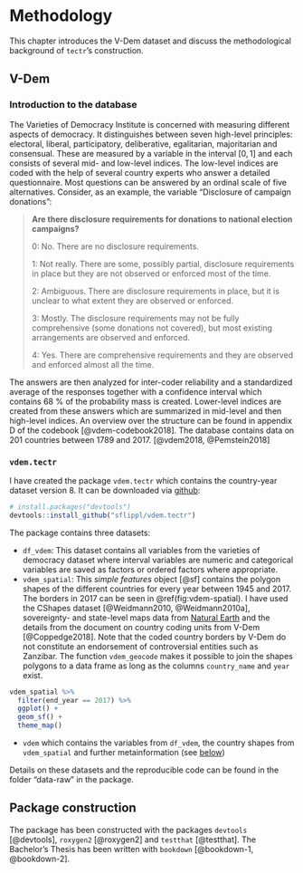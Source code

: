 # Methodology {#methods}

This chapter introduces the V-Dem dataset and discuss the methodological background of `tectr`'s construction.

## V-Dem

### Introduction to the database

The Varieties of Democracy Institute is concerned with measuring different aspects of democracy. It distinguishes between seven high-level principles: electoral, liberal, participatory, deliberative, egalitarian, majoritarian and consensual. These are measured by a variable in the interval $[0,1]$ and each consists of several mid- and low-level indices. The low-level indices are coded with the help of several country experts who answer a detailed questionnaire. Most questions can be answered by an ordinal scale of five alternatives. Consider, as an example, the variable "Disclosure of campaign donations":

> **Are there disclosure requirements for donations to national election campaigns?**
>
> 0: No. There are no disclosure requirements.
>
> 1: Not really. There are some, possibly partial, disclosure requirements in place but they are not observed or enforced most of the time.
>
> 2: Ambiguous. There are disclosure requirements in place, but it is unclear to what extent they are observed or enforced.
>
> 3: Mostly. The disclosure requirements may not be fully comprehensive (some donations not covered), but most existing arrangements are observed and enforced.
>
> 4: Yes. There are comprehensive requirements and they are observed and enforced almost all the time.

The answers are then analyzed for inter-coder reliability and a standardized average of the responses together with a confidence interval which contains 68 % of the probability mass is created. Lower-level indices are created from these answers which are summarized in mid-level and then high-level indices. An overview over the structure can be found in appendix D of the codebook [@vdem-codebook2018]. The database contains data on 201 countries between 1789 and 2017. [@vdem2018, @Pemstein2018]

### `vdem.tectr`

I have created the package `vdem.tectr` which contains the country-year dataset version 8. It can be downloaded via [github](github.com/sflippl/vdem.tectr):

```r
# install.packages("devtools")
devtools::install_github("sflippl/vdem.tectr")
```

The package contains three datasets:

* `df_vdem`: This dataset contains all variables from the varieties of democracy dataset where interval variables are numeric and categorical variables are saved as factors or ordered factors where appropriate.
* `vdem_spatial`: This *simple features* object [@sf] contains the polygon shapes of the different countries for every year between 1945 and 2017. The borders in 2017 can be seen in \@ref(fig:vdem-spatial). I have used the CShapes dataset [@Weidmann2010, @Weidmann2010a], sovereignty- and state-level maps data from [Natural Earth](www.naturalearthdata.com) and the details from the document on country coding units from V-Dem [@Coppedge2018]. Note that the coded country borders by V-Dem do not constitute an endorsement of controversial entities such as Zanzibar. The function `vdem_geocode` makes it possible to join the shapes polygons to a data frame as long as the columns `country_name` and `year` exist.

```r
vdem_spatial %>% 
  filter(end_year == 2017) %>% 
  ggplot() + 
  geom_sf() + 
  theme_map()
```

* `vdem` which contains the variables from `df_vdem`, the country shapes from `vdem_spatial` and further metainformation (see [below](#application))

Details on these datasets and the reproducible code can be found in the folder "data-raw" in the package.

## Package construction

The package has been constructed with the packages `devtools` [@devtools], `roxygen2` [@roxygen2] and `testthat` [@testthat]. The Bachelor's Thesis has been written with `bookdown` [@bookdown-1, @bookdown-2].